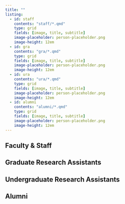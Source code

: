 ```yaml
---
title: ""
listing:
  - id: staff
    contents: "staff/*.qmd"
    type: grid
    fields: [image, title, subtitle]
    image-placeholder: person-placeholder.png
    image-height: 12em
  - id: gra
    contents: "gra/*.qmd"
    type: grid
    fields: [image, title, subtitle]
    image-placeholder: person-placeholder.png
    image-height: 12em
  - id: ura
    contents: "ura/*.qmd"
    type: grid
    fields: [image, title, subtitle]
    image-placeholder: person-placeholder.png
    image-height: 12em
  - id: alumni
    contents: "alumni/*.qmd"
    type: grid
    fields: [image, title, subtitle]
    image-placeholder: person-placeholder.png
    image-height: 12em
---
```


## Faculty & Staff
::: {#staff}
:::

## Graduate Research Assistants
::: {#gra}
:::

## Undergraduate Research Assistants
:::{#ura}
:::

## Alumni
:::{#alumni}
:::
